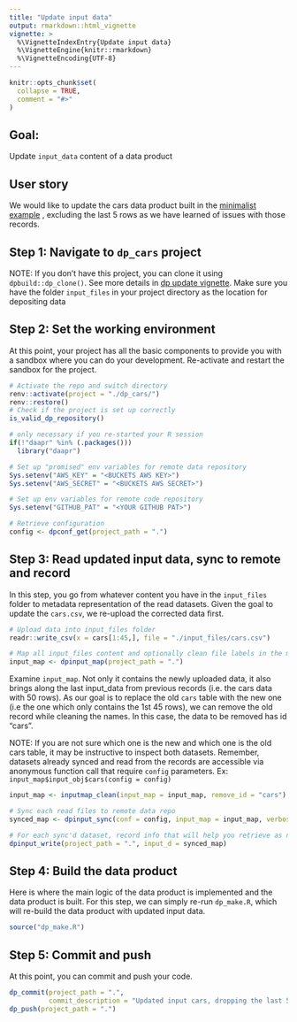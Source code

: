 ```yaml
---
title: "Update input data"
output: rmarkdown::html_vignette
vignette: >
  %\VignetteIndexEntry{Update input data}
  %\VignetteEngine{knitr::rmarkdown}
  %\VignetteEncoding{UTF-8}
---
```


```r
knitr::opts_chunk$set(
  collapse = TRUE,
  comment = "#>"
)
```

## Goal:

Update `input_data` content of a data product

## User story

We would like to update the cars data product built in the 
[minimalist example](https://amashadihossein.github.io/daapr/articles/min_wrkfl.html)
, excluding the last 5 rows as we have learned of issues with those records. 

## Step 1: Navigate to `dp_cars` project

NOTE: If you don't have this project, you can clone it using 
`dpbuild::dp_clone()`. See more details in [dp update vignette](https://amashadihossein.github.io/daapr/articles/dp_update.html). Make
sure you have the folder `input_files` in your project directory as the location 
for depositing data

## Step 2: Set the working environment

At this point, your project has all the basic components to provide you with a 
sandbox where you can do your development. Re-activate and restart the sandbox 
for the project.

```r
# Activate the repo and switch directory
renv::activate(project = "./dp_cars/")
renv::restore()
# Check if the project is set up correctly
is_valid_dp_repository()

# only necessary if you re-started your R session
if(!"daapr" %in% (.packages()))
  library("daapr")

# Set up "promised" env variables for remote data repository
Sys.setenv("AWS_KEY" = "<BUCKETS AWS KEY>")
Sys.setenv("AWS_SECRET" = "<BUCKETS AWS SECRET>")

# Set up env variables for remote code repository
Sys.setenv("GITHUB_PAT" = "<YOUR GITHUB PAT>")

# Retrieve configuration
config <- dpconf_get(project_path = ".")
```


## Step 3: Read updated input data, sync to remote and record

In this step, you go from whatever content you have in the `input_files` folder 
to metadata representation of the read datasets. Given the goal to update the 
`cars.csv`, we re-upload the corrected data first. 

```r
# Upload data into input_files folder
readr::write_csv(x = cars[1:45,], file = "./input_files/cars.csv")

# Map all input_files content and optionally clean file labels in the map
input_map <- dpinput_map(project_path = ".")
```

Examine `input_map`. Not only it contains the newly uploaded data, it also
brings along the last input_data from previous records (i.e. the cars data with 
50 rows). As our goal is to replace the old `cars` table with the new one (i.e 
the one which only contains the 1st 45 rows), we can remove the old record while
cleaning the names. In this case, the data to be removed has id "cars".

NOTE: If you are not sure which one is the new and which one is the old cars 
table, it may be instructive to inspect both datasets. Remember, datasets 
already synced and read from the records are accessible via anonymous function
call that require `config` parameters. Ex: `input_map$input_obj$cars(config = config)`
 
```r
input_map <- inputmap_clean(input_map = input_map, remove_id = "cars")

# Sync each read files to remote data repo
synced_map <- dpinput_sync(conf = config, input_map = input_map, verbose = T)

# For each sync'd dataset, record info that will help you retrieve as needed
dpinput_write(project_path = ".", input_d = synced_map)
```


## Step 4: Build the data product

Here is where the main logic of the data product is implemented and the data
product is built. For this step, we can simply re-run `dp_make.R`, which will
re-build the data product with updated input data.

```r
source("dp_make.R")
```


## Step 5: Commit and push

At this point, you can commit and push your code.

```r
dp_commit(project_path = ".", 
          commit_description = "Updated input cars, dropping the last 5 rows")
dp_push(project_path = ".")
```



